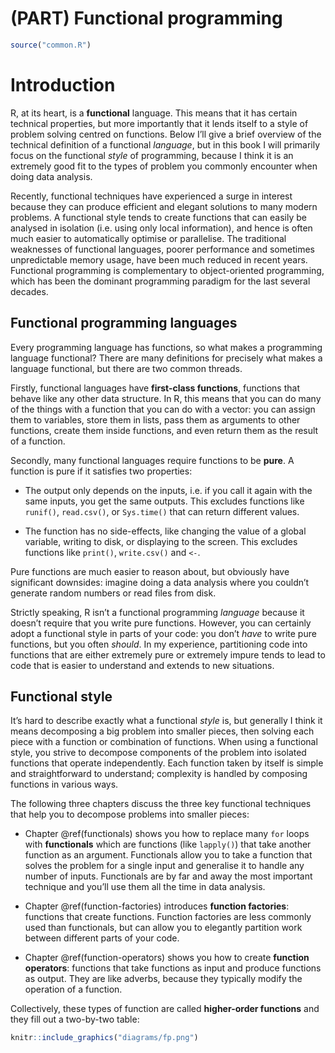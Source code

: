 # (PART) Functional programming {-}

```r
source("common.R")
```

# Introduction {#fp .unnumbered}  
\index{functional programming}

R, at its heart, is a __functional__ language. This means that it has certain technical properties, but more importantly that it lends itself to a style of problem solving centred on functions. Below I'll give a brief overview of the technical definition of a functional _language_, but in this book I will primarily focus on the functional _style_ of programming, because I think it is an extremely good fit to the types of problem you commonly encounter when doing data analysis.

Recently, functional techniques have experienced a surge in interest because they can produce efficient and elegant solutions to many modern problems. A functional style tends to create functions that can easily be analysed in isolation (i.e. using only local information), and hence is often much easier to automatically optimise or parallelise. The traditional weaknesses of functional languages, poorer performance and sometimes unpredictable memory usage, have been much reduced in recent years. Functional programming is complementary to object-oriented programming, which has been the dominant programming paradigm for the last several decades. 

## Functional programming languages {-}

Every programming language has functions, so what makes a programming language functional? There are many definitions for precisely what makes a language functional, but there are two common threads. 

Firstly, functional languages have __first-class functions__, functions that behave like any other data structure. In R, this means that you can do many of the things with a function that you can do with a vector: you can assign them to variables, store them in lists, pass them as arguments to other functions, create them inside functions, and even return them as the result of a function. 

Secondly, many functional languages require functions to be __pure__. A function is pure if it satisfies two properties:

* The output only depends on the inputs, i.e. if you call it again with the 
  same inputs, you get the same outputs. This excludes functions like `runif()`,
  `read.csv()`, or `Sys.time()` that can return different values.

* The function has no side-effects, like changing the value of a global 
  variable, writing to disk, or displaying to the screen. This excludes 
  functions like `print()`, `write.csv()` and `<-`.

Pure functions are much easier to reason about, but obviously have significant downsides: imagine doing a data analysis where you couldn't generate random numbers or read files from disk. 

Strictly speaking, R isn't a functional programming _language_ because it doesn't require that you write pure functions. However, you can certainly adopt a functional style in parts of your code: you don't _have_ to write pure functions, but you often _should_. In my experience, partitioning code into functions that are either extremely pure or extremely impure tends to lead to code that is easier to understand and extends to new situations.

## Functional style {-}

It's hard to describe exactly what a functional _style_ is, but generally I think it means decomposing a big problem into smaller pieces, then solving each piece with a function or combination of functions. When using a functional style, you strive to decompose components of the problem into isolated functions that operate independently. Each function taken by itself is simple and straightforward to understand; complexity is handled by composing functions in various ways.

The following three chapters discuss the three key functional techniques that help you to decompose problems into smaller pieces:

* Chapter \@ref(functionals) shows you how to replace many `for` loops with 
  __functionals__ which are functions (like `lapply()`) that take another 
  function as an argument. Functionals allow you to take a function that solves 
  the problem for a single input and generalise it to handle any number of 
  inputs. Functionals are by far and away the most important technique and 
  you'll use them all the time in data analysis.

* Chapter \@ref(function-factories) introduces __function factories__: 
  functions that create functions. Function factories are less commonly
  used than functionals, but can allow you to elegantly partition work 
  between different parts of your code.

* Chapter \@ref(function-operators) shows you how to create __function
  operators__: functions that take functions as input and produce functions 
  as output. They are like adverbs, because they typically modify the operation 
  of a function.

Collectively, these types of function are called __higher-order functions__ and they fill out a two-by-two table:

```r
knitr::include_graphics("diagrams/fp.png")
```
